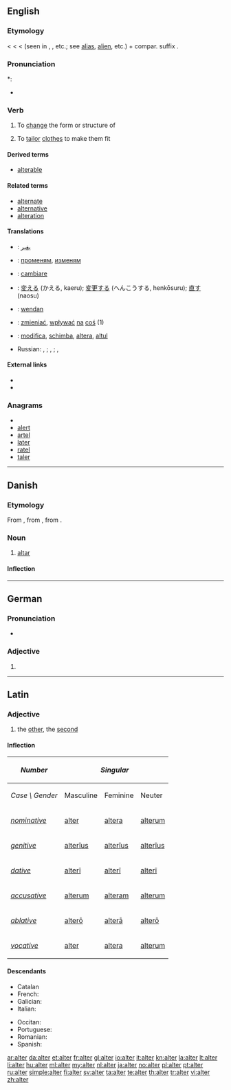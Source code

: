 {{also|Alter|älter}}
==English==

===Etymology===
< {{etyl|ML.}} {{term|alterare||to make other}} < {{etyl|la}} {{term|alter||the other|lang=la}} < {{term|al-}} (seen in {{term|alius||other}}, {{term|alienus||of another}}, etc.; see [[alias]], [[alien]], etc.) + compar. suffix {{term|-ter}}.

===Pronunciation===
*: {{rhymes|ɔːltə(r)}}
* {{homophones|altar}}

===Verb===
{{en-verb}}

# {{transitive}} To [[change]] the form or structure of
# {{transitive}} To [[tailor]] [[clothes]] to make them fit

====Derived terms====
* [[alterable]]

====Related terms====
* [[alternate]]
* [[alternative]]
* [[alteration]]

====Translations====
{{trans-top|To change the form or structure of}}
* {{ttbc|Arabic}}: [[يغير]]
* {{ttbc|Bulgarian}}: [[променям]], [[изменям]]
* {{ttbc|Italian}}: [[cambiare]]
* {{ttbc|Japanese}}: [[変える]] (かえる, kaeru); [[変更する]] (へんこうする, henkōsuru); [[直す]] (naosu)
* {{ttbc|Old English}}: [[wendan]]
{{trans-mid}}
* {{ttbc|Polish}}: [[zmieniać]], [[wpływać]] [[na]] [[coś]] (1)
* {{ttbc|Romanian}}: [[modifica]], [[schimba]], [[altera]], [[altul]]
* Russian: {{t+|ru|изменять|tr=izm'en'át'}} {{impf}}, {{t+|ru|изменить|tr=izm'enít'}} {{pf}}; {{t+|ru|менять|tr=m'en'át'}} {{impf}}, {{t|ru|поменить|tr=pozm'en'át'}} {{pf}}; {{t|ru|переделывать|tr=p'er'ed'élyvat't'}} {{impf}}, {{t|ru|переделать|tr=p'er'ed'élat'}} {{pf}}
{{trans-bottom}}

====External links====
* {{R:Webster 1913}}
* {{R:Century 1911}}

===Anagrams===
* {{alphagram|aelrt}}
* [[alert#English|alert]]
* [[artel#English|artel]]
* [[later#English|later]]
* [[ratel#English|ratel]]
* [[taler#English|taler]]

----

==Danish==
{{wikipedia|lang=da}}

===Etymology===

From {{etyl|non|da}} {{term|altari|lang=non}}, from {{etyl|osx|da}} {{term|altari|laang=osx}}, from {{etyl|la|da}} {{term|altare||altar|lang=la}}.

===Noun===
{{da-noun|stem=altr|et|e|sg-def-2=alteret}}

# [[altar]]

====Inflection====
{{da-noun-infl|stem=altr|et|e|sg-def-2=alteret|gen-sg-def-2=alterets}}

----

==German==

===Pronunciation===
* {{IPA|/ˈʔaltɐ/|lang=de}}

===Adjective===
{{infl|de|adjective form}}

# {{inflected form of|alt|lang=de}}

----

==Latin==
{{attention|la|Are there standard tables which can handle this?}}

===Adjective===
{{la-adj-1&2|alter|altera|altera|alterum|alterum}}

# the [[other]], the [[second]]

====Inflection====
{{ladecl1&2ius}}
{| class="prettytable inflection-table"
!style="background:#{{Latincolour3}};"| ''Number''
!style="background:#{{Latincolour3}};" colspan=3| ''Singular''
|
!style="background:#{{Latincolour3}};" colspan=3| ''Plural''
|-
!style="background:#{{Latincolour1}};"|''Case \ Gender''
!style="background:#{{Latincolour1}};"| Masculine
!style="background:#{{Latincolour1}};"| Feminine
!style="background:#{{Latincolour1}};"| Neuter
|
!style="background:#{{Latincolour1}};"| Masculine
!style="background:#{{Latincolour1}};"| Feminine
!style="background:#{{Latincolour1}};"| Neuter
|-
!style="background:#{{Latincolour1}};"| ''[[nominative]]''
|style="background:#{{Latincolour2}};"| [[alter#Latin|alter]]
|style="background:#{{Latincolour2}};"| [[altera#Latin|altera]]
|style="background:#{{Latincolour2}};"| [[alterum#Latin|alterum]]
|
|style="background:#{{Latincolour2}};"| [[alteri#Latin|alterī]]
|style="background:#{{Latincolour2}};"| [[alterae#Latin|alterae]]
|style="background:#{{Latincolour2}};"| [[altera#Latin|altera]]
|-
!style="background:#{{Latincolour1}};"| ''[[genitive]]''
|style="background:#{{Latincolour2}};"| [[alterius#Latin|alterīus]]
|style="background:#{{Latincolour2}};"| [[alterius#Latin|alterīus]]
|style="background:#{{Latincolour2}};"| [[alterius#Latin|alterīus]]
|
|style="background:#{{Latincolour2}};"| [[alterorum#Latin|alterōrum]]
|style="background:#{{Latincolour2}};"| [[alterarum#Latin|alterārum]]
|style="background:#{{Latincolour2}};"| [[alterorum#Latin|alterōrum]]
|-
!style="background:#{{Latincolour1}};"| ''[[dative]]''
|style="background:#{{Latincolour2}};"| [[alteri#Latin|alterī]]
|style="background:#{{Latincolour2}};"| [[alteri#Latin|alterī]]
|style="background:#{{Latincolour2}};"| [[alteri#Latin|alterī]]
|
|style="background:#{{Latincolour2}};"| [[alteris#Latin|alterīs]]
|style="background:#{{Latincolour2}};"| [[alteris#Latin|alterīs]]
|style="background:#{{Latincolour2}};"| [[alteris#Latin|alterīs]]
|-
!style="background:#{{Latincolour1}};"| ''[[accusative]]''
|style="background:#{{Latincolour2}};"| [[alterum#Latin|alterum]]
|style="background:#{{Latincolour2}};"| [[alteram#Latin|alteram]]
|style="background:#{{Latincolour2}};"| [[alterum#Latin|alterum]]
|
|style="background:#{{Latincolour2}};"| [[alteros#Latin|alterōs]]
|style="background:#{{Latincolour2}};"| [[alteras#Latin|alterās]]
|style="background:#{{Latincolour2}};"| [[altera#Latin|altera]]
|-
!style="background:#{{Latincolour1}};"| ''[[ablative]]''
|style="background:#{{Latincolour2}};"| [[altero#Latin|alterō]]
|style="background:#{{Latincolour2}};"| [[altera#Latin|alterā]]
|style="background:#{{Latincolour2}};"| [[altero#Latin|alterō]]
|
|style="background:#{{Latincolour2}};"| [[alteris#Latin|alterīs]]
|style="background:#{{Latincolour2}};"| [[alteris#Latin|alterīs]]
|style="background:#{{Latincolour2}};"| [[alteris#Latin|alterīs]]
|-
!style="background:#{{Latincolour1}};"| ''[[vocative]]''
|style="background:#{{Latincolour2}};"| [[alter#Latin|alter]]
|style="background:#{{Latincolour2}};"| [[altera#Latin|altera]]
|style="background:#{{Latincolour2}};"| [[alterum#Latin|alterum]]
|
|style="background:#{{Latincolour2}};"| [[alteri#Latin|alterī]]
|style="background:#{{Latincolour2}};"| [[alterae#Latin|alterae]]
|style="background:#{{Latincolour2}};"| [[altera#Latin|altera]]
|}

====Descendants====
{{top2}}
* Catalan {{l|ca|altre}}
* French: {{l|fr|autre}}
* Galician: {{l|gl|outro}}
* Italian: {{l|it|altro}}
{{mid2}}
* Occitan: {{l|oc|aute}}
* Portuguese: {{l|pt|outro}}
* Romanian: {{l|ro|alt}}
* Spanish: {{l|es|otro}}
{{bottom}}

[[ar:alter]]
[[da:alter]]
[[et:alter]]
[[fr:alter]]
[[gl:alter]]
[[io:alter]]
[[it:alter]]
[[kn:alter]]
[[la:alter]]
[[lt:alter]]
[[li:alter]]
[[hu:alter]]
[[ml:alter]]
[[my:alter]]
[[nl:alter]]
[[ja:alter]]
[[no:alter]]
[[pl:alter]]
[[pt:alter]]
[[ru:alter]]
[[simple:alter]]
[[fi:alter]]
[[sv:alter]]
[[ta:alter]]
[[te:alter]]
[[th:alter]]
[[tr:alter]]
[[vi:alter]]
[[zh:alter]]